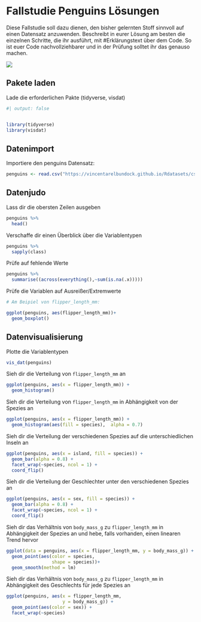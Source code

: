 # Fallstudie Penguins Lösungen

Diese Fallstudie soll dazu dienen, den bisher gelernten Stoff sinnvoll auf einen Datensatz anzuwenden. Beschreibt in eurer Lösung am besten die einzelnen Schritte, die ihr ausführt, mit #Erklärungstext über dem Code. So ist euer Code nachvollziehbarer und in der Prüfung solltet ihr das genauso machen.

![](https://allisonhorst.github.io/palmerpenguins/reference/figures/lter_penguins.png)

## Pakete laden

Lade die erforderlichen Pakte (tidyverse, visdat)

```r
#| output: false


library(tidyverse)
library(visdat)
```

## Datenimport

Importiere den penguins Datensatz:

```r
penguins <- read.csv("https://vincentarelbundock.github.io/Rdatasets/csv/palmerpenguins/penguins.csv")
```

## Datenjudo

Lass dir die obersten Zeilen ausgeben

```r
penguins %>% 
  head()
```

Verschaffe dir einen Überblick über die Variablentypen

```r
penguins %>% 
  sapply(class)
```

Prüfe auf fehlende Werte

```r
penguins %>% 
  summarise((across(everything(),~sum(is.na(.x)))))
```

Prüfe die Variablen auf Ausreißer/Extremwerte

```r
# Am Beipiel von flipper_length_mm:

ggplot(penguins, aes(flipper_length_mm))+
  geom_boxplot()
```

## Datenvisualisierung

Plotte die Variablentypen

```r
vis_dat(penguins)
```

Sieh dir die Verteilung von `flipper_length_mm` an

```r
ggplot(penguins, aes(x = flipper_length_mm)) +
  geom_histogram()
```

Sieh dir die Verteilung von `flipper_length_mm` in Abhängigkeit von der Spezies an

```r
ggplot(penguins, aes(x = flipper_length_mm)) +
  geom_histogram(aes(fill = species),  alpha = 0.7)
```

Sieh dir die Verteilung der verschiedenen Spezies auf die unterschiedlichen Inseln an

```r
ggplot(penguins, aes(x = island, fill = species)) +
  geom_bar(alpha = 0.8) +
  facet_wrap(~species, ncol = 1) +
  coord_flip()
```

Sieh dir die Verteilung der Geschlechter unter den verschiedenen Spezies an

```r
ggplot(penguins, aes(x = sex, fill = species)) +
  geom_bar(alpha = 0.8) +
  facet_wrap(~species, ncol = 1) +
  coord_flip()
```

Sieh dir das Verhältnis von `body_mass_g` zu `flipper_length_mm` in Abhängigkeit der Spezies an und hebe, falls vorhanden, einen linearen Trend hervor

```r
ggplot(data = penguins, aes(x = flipper_length_mm, y = body_mass_g)) +
  geom_point(aes(color = species, 
                 shape = species))+
  geom_smooth(method = lm)
```

Sieh dir das Verhältnis von `body_mass_g` zu `flipper_length_mm` in Abhängigkeit des Geschlechts für jede Spezies an

```r
ggplot(penguins, aes(x = flipper_length_mm,
                     y = body_mass_g)) +
  geom_point(aes(color = sex)) +
  facet_wrap(~species)
```

